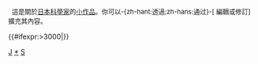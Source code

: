<div class="notice metadata" id="stub" style="font-size: small;">&nbsp;&nbsp;這是關於[[日本]][[:Category:日本科學家|科學家]]的[[Wikipedia:小作品|小作品]]。你可以-{zh-hant:透過;zh-hans:通过}-<span class="plainlinks">[{{fullurl:{{FULLPAGENAME}}|action=edit}} 編輯或修訂]</span>擴充其內容。</div><includeonly>[[Category:日本科學家小作品|{{PAGENAME}}]]{{#ifexpr:{{PAGESIZE:{{FULLPAGENAME}}|R}}>3000|[[Category:字数已超过3000字节的小作品|{{PAGENAME}}]]}}</includeonly><noinclude>[[Category:科學家小作品模板|J]][[Category:日本科學家小作品|*]][[Category:日本人物小作品模板|S]]</noinclude>